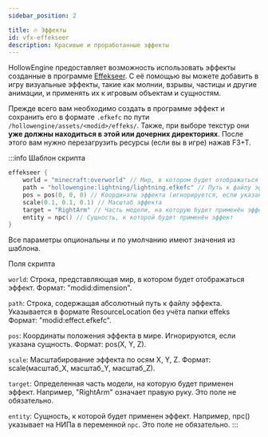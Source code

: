 ```yaml
---
sidebar_position: 2

title: 🔥 Эффекты
id: vfx-effekseer
description: Красивые и проработанные эффекты
---
```


HollowEngine предоставляет возможность использовать эффекты созданные в программе [Effekseer](https://effekseer.github.io/en/). С её помощью вы можете добавить в игру визуальные эффекты, такие как молнии, взрывы, частицы и другие анимации, и применять их к игровым объектам и сущностям.

Прежде всего вам необходимо создать в программе эффект и сохранить его в формате `.efkefc` по пути `/hollowengine/assets/<modid>/effeks/`. Также, при выборе текстур они **уже должны находиться в этой или дочерних директориях**. После этого вам нужно перезагрузить ресурсы (если вы в игре) нажав F3+T.

:::info Шаблон скрипта
```kts
effekseer {
    world = "minecraft:overworld" // Мир, в котором будет отображаться эффект
    path = "hollowengine:lightning/lightning.efkefc" // Путь к файлу эффекта
    pos = pos(0, 0, 0) // Координаты эффекта (игнорируется, если указана сущность)
    scale(0.1, 0.1, 0.1) // Масштаб эффекта
    target = "RightArm" // Часть модели, на которую будет применён эффект
    entity = npc() // Сущность, к которой будет применён эффект
}
```
Все параметры опциональны и по умолчанию имеют значения из шаблона.

Поля скрипта

`world`: Строка, представляющая мир, в котором будет отображаться эффект. Формат: "modid:dimension".

`path`: Строка, содержащая абсолютный путь к файлу эффекта. Указывается в формате ResourceLocation без учёта папки effeks Формат: "modid:effect.efkefc".

`pos`: Координаты положения эффекта в мире. Игнорируются, если указана сущность. Формат: pos(X, Y, Z).

`scale`: Масштабирование эффекта по осям X, Y, Z. Формат: scale(масштаб_X, масштаб_Y, масштаб_Z).

`target`: Определенная часть модели, на которую будет применен эффект. Например, "RightArm" означает правую руку. Это поле не обязательно.

`entity`: Сущность, к которой будет применен эффект. Например, npc() указывает на НИПа в переменной `npc`. Это поле не обязательно.
:::